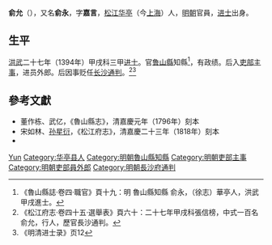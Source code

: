{{Otheruses|other=名为俞嘉言的其他人物|俞嘉言}}

'''俞允'''（{{bd|？||？|catIdx=}}），又名'''俞永'''，字'''嘉言'''，[[松江府|松江]][[华亭县_(唐朝)|华亭]]（今[[上海|上海]]）人，[[明朝|明朝]]官員，[[进士|进士]]出身。

== 生平 ==
[[洪武|洪武]]二十七年（1394年）甲戌科三甲[[进士|进士]]。官[[鲁山縣|鲁山縣]]知縣<ref>《魯山縣誌·卷四·職官》頁十九：明 魯山縣知縣 俞永，（徐志）華亭人，洪武甲戌進士。</ref>，有政绩。后入[[吏部|吏部]][[主事|主事]]，进员外郎。后因事贬任[[长沙|长沙]][[通判|通判]]。<ref>《松江府志·卷四十五·選舉表》頁六十：二十七年甲戌科張信榜，中式一百名 俞允，行人，歷官長沙通判。</ref><ref> 《明清进士录》页12</ref>

== 參考文獻 ==
{{reflist}}
* 董作栋、武亿，《魯山縣志》，清嘉慶元年（1796年）刻本
* 宋如林、[[孙星衍|孙星衍]]，《松江府志》，清嘉慶二十三年（1818年）刻本
* {{cite book | language = zh-hans | author = 潘荣胜 | coauthors =| title = 《明清进士录》 | url =| date = 2006年 | location =| publisher = [[中华书局|中华书局]] | id =| isbn = 9787101043501 | pages = }}

{{start box}}
{{s-off}}
{{s-vacant|不詳|last=[[曾光祖|曾光祖]]}}
{{s-title|明朝魯山縣知縣|洪武年間}}
{{s-vacant|不詳|next=[[張釧|張釧]]}}
{{end box}}

{{洪武二十七年甲戌科殿試金榜}}

{{Authority control}}
{{DEFAULTSORT:Yu俞}}
[[Category:俞姓|Yun]]
[[Category:华亭县人|Category:华亭县人]]
[[Category:明朝魯山縣知縣|Category:明朝魯山縣知縣]]
[[Category:明朝吏部主事|Category:明朝吏部主事]]
[[Category:明朝吏部員外郎|Category:明朝吏部員外郎]]
[[Category:明朝長沙府通判|Category:明朝長沙府通判]]
{{明朝官员小作品}}